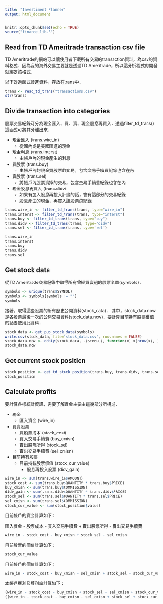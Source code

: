 ```yaml
---
title: "Investiment Planner"
output: html_document
---
```


```r
knitr::opts_chunk$set(echo = TRUE)
source("finance_lib.R")
```

## Read from TD Ameritrade transaction csv file

TD Ameritrade的網站可以讓使用者下載所有交易的transaction資料，為csv的資料格式．因為我的海外交易主要就是透過TD Ameritrade，所以這分析程式的開發就綁定該格式．

以下透過函式讀進資料，存放在trans中．

```r
trans <- read_td_trans("transactions.csv")
str(trans)
```

## Divide transaction into categories

股票交易紀錄可分為現金匯入、買、賣、現金股息再買入．透過filter_td_trans()這函式可將其分離出來．

* 現金匯入 (trans.wire_in)
    + 從國內或是美國匯進的現金
* 現金利息 (trans.interst)
    + 由帳戶內的現金產生的利息
* 買股票 (trans.buy)
    + 由帳戶內的現金買股票的交易，包含交易手續費紀錄也含在內
* 賣股票 (trans.sel)
    + 將帳戶內股票賣掉的交易，包含交易手續費紀錄也含在內
* 現金股息再買入 (trans.didv)
    + 如果有加入股息再投入計畫的話，會有這部分的交易紀錄
    + 股息產生的現金，再買入該股票的紀錄

```r
trans.wire_in <- filter_td_trans(trans, type="wire_in")
trans.interst <- filter_td_trans(trans, type="interst")
trans.buy <- filter_td_trans(trans, type="buy")
trans.didv <- filter_td_trans(trans, type="didv")
trans.sel <- filter_td_trans(trans, type="sel")

trans.wire_in
trans.interst
trans.buy
trans.didv
trans.sel
```

## Get stock data

從TD Ameritrade交易紀錄中取得所有曾經買賣過的股票名單(symbols)．

```r
symbols <- unique(trans$SYMBOL)
symbols <- symbols[symbols != ""]
symbols
```

接著，取得這些股票的所有歷史公開資料(stock_data)．
其中，stock_data.now是各股票最後一次的公開交易資料(stock_data.now)．要計算目前持有股票價值的話要使用此資料．

```r
stock_data <- get_pub_stock_data(symbols)
write.csv(stock_data, file="stock_data.csv", row.names = FALSE)
stock_data.now <- ddply(stock_data, .(SYMBOL), function(x) x[nrow(x), ])
stock_data.now
```

## Get current stock position

```r
stock_position <- get_td_stock_position(trans.buy, trans.didv, trans.sel, stock_data.now)
stock_position
```

## Calculate profits

要計算各樣統計資訊，需要了解資金主要由這幾部分所構成．

* 現金
    - 匯入資金 (wire_in)
* 買賣股票
    - 買股票成本 (stock_cost)
    - 買入交易手續費 (buy_cmisn)
    - 賣出股票所得 (stock_sel)
    - 賣出交易手續費 (sel_cmisn)
* 目前持有股票
    - 目前持有股票價值 (stock_cur_value)
        - 股息再投入股票 (didv_gain)

```r
wire_in <- sum(trans.wire_in$AMOUNT)
stock_cost <- sum(trans.buy$QUANTITY * trans.buy$PRICE)
buy_cmisn <- sum(trans.buy$COMMISSION)
didv_gain <- sum(trans.didv$QUANTITY * trans.didv$PRICE)
stock_sel <- sum(trans.sel$QUANTITY * trans.sel$PRICE)
sel_cmisn <- sum(trans.sel$COMMISSION)
stock_cur_value <- sum(stock_position$value)
```

目前帳戶的資金計算如下：

匯入資金 - 股票成本 - 買入交易手續費 + 賣出股票所得 - 賣出交易手續費

```r
wire_in - stock_cost - buy_cmisn + stock_sel - sel_cmisn
```

目前股票的價值計算如下：

```r
stock_cur_value
```

目前帳戶的價值計算如下：

```r
wire_in - stock_cost - buy_cmisn - sel_cmisn + stock_sel + stock_cur_value
```

本帳戶獲利及獲利率計算如下：

```r
(wire_in - stock_cost - buy_cmisn + stock_sel - sel_cmisn + stock_cur_value) - wire_in
((wire_in - stock_cost - buy_cmisn - sel_cmisn + stock_sel + stock_cur_value) - wire_in) / wire_in
```
